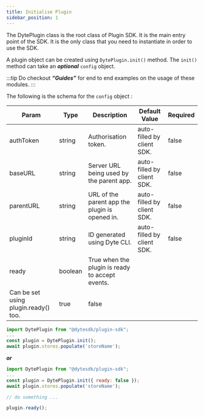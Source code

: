 ```yaml
---
title: Initialise Plugin
sidebar_position: 1
---
```


The DytePlugin class is the root class of Plugin SDK. It is the main entry point of the SDK. It is the only class that you need to instantiate in order to use the SDK.

A plugin object can be created using `DytePlugin.init()` method. The `init()` method can take an ***optional*** `config` object. 

:::tip
Do checkout ***“Guides”*** for end to end examples on the usage of these modules.
:::


The following is the schema for the `config` object :

| **Param** | **Type** | **Description** | **Default Value**| **Required** |
| --- | --- | --- | --- | --- |
| authToken | string | Authorisation token. | auto-filled by client SDK. | false |
| baseURL | string | Server URL being used by the parent app. | auto-filled by client SDK. | false |
| parentURL | string | URL of the parent app the plugin is opened in. | auto-filled by client SDK. | false |
| pluginId | string | ID generated using Dyte CLI. | auto-filled by client SDK. | false |
| ready | boolean | True when the plugin is ready to accept events.
Can be set using plugin.ready() too. | true | false |

```jsx
import DytePlugin from "@dytesdk/plugin-sdk";
...
const plugin = DytePlugin.init();
await plugin.stores.populate('storeName');
```

***or***

```jsx
import DytePlugin from "@dytesdk/plugin-sdk";
...
const plugin = DytePlugin.init({ ready: false });
await plugin.stores.populate('storeName');

// do something ...

plugin.ready();
```